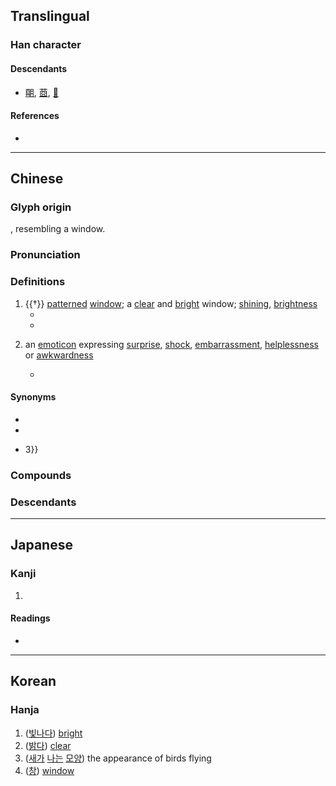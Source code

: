 {{also|冏}}
{{character info/new}}
==Translingual==

===Han character===
{{Han char|rn=31|rad=囗|as=04|sn=7|four=60227|canj=WCB|ids=⿴四冂}}

====Descendants====
* [[朙]], [[莔]], [[𥁰]]

====References====
* {{Han ref|kx=0217.100|dkj=04707|dj=0444.130|hdz=10715.120|uh=56E7|ud=22247|bh=CAA8|bd=51880}}

----

==Chinese==
{{was fwotd|2013|March|2|lang=zh}}
{{zh-forms|alt=冏,臦,臩}}

===Glyph origin===
{{Han etyl}}
{{liushu|p}}, resembling a window.

===Pronunciation===
{{zh-pron
|m=jiǒng
|c=gwing2
|mn=kéng
|w=2jion
|ma=Pronun 囧 mandarin.ogg
|ca=Pronounciation 囧 Yue-gwing2.oga
|mc=y
|oc=y
|cat=n,a
}}

===Definitions===
{{zh-hanzi}}

# {{†}} [[patterned]] [[window]]; a [[clear]] and [[bright]] window; [[shining]], [[brightness]]
#* {{zh-x|'''囧{jiǒng}'''，窗牖 麗廔{lóu} 闓明，象形。|'''Jiong''' — An open and light window. Pictographic.|ref=Shuowen|CL}}
#* {{zh-x|'''囧{jiǒng} 囧{jiǒng}''' 秋 月 明，憑 軒 詠 ^堯 ^老。|The moonlight at an autumn night was '''brightly clean'''; I leaned on the railing, chanting poems and savouring the logics of the ancient sages (lit. of {{w|Emperor Yao|Yao}} and {{w|Laozi}}).|ref=Jiang Yan, "Miscellaneous Poems — ''Imitation of Zhang Chuo's 'Miscellaneous Writing'''", from the anthology of ''{{w|Wen Xuan}}''}}
# {{lb|zh|neologism|slang|jocular}} an [[emoticon]] expressing [[surprise]], [[shock]], [[embarrassment]], [[helplessness]] or [[awkwardness]]
#* {{zh-x|而 那些 生活 在 光環 中 的 明星 和 名人 們，曾經 也 有 過 類似 的 經歷，他們 難忘 的 往事 中 也 不乏 趣聞 和 '''囧{jiǒng}''' 事……^李 ^想 在 高三 時 選擇 放棄 高考，卻 成功 創業，身價 上 億。|The celebrities and notabilities now living under spotlights used to have similar experiences; there was no lack of amusing anecdotes and '''embarrassing''' moments in their unforgettable pasts ... Li Xiang dropped out of school during the third year of high school, choosing not to take the University Entrance Examination. Instead, he successfully started an enterprise, now worth hundreds of millions.|ref=Xinhua, 《[http://big5.xinhuanet.com/gate/big5/news.xinhuanet.com/overseas/2011-06/07/c_121501794.htm 眾名人爆料高考囧事]》 ("''Celebrities reveal their embarrassing moments before/at the {{w|National Higher Education Entrance Examination|University Entrance Examination}}''")}}

====Synonyms====
* {{zh-l|Orz}}
* {{zh-l|囧rz}}
* {{zh-l|囧rz{{=}}3}}

===Compounds===
{{zh-der|囧囧|囧態}}

===Descendants===
{{CJKV|囧|きょう|j2=けい|경|quýnh}}

----

==Japanese==

===Kanji===
{{ja-kanji|grade=|rs=囗04}}

# {{defn|lang=ja|sort=囗04}}

====Readings====
* {{ja-readings|on=[[けい]] (kei), [[きょう]] (kyō)|kun=[[あきらか]] (akiraka)}}

----

==Korean==

===Hanja===
{{ko-hanja|hangeul=경|rv=gyeong|mr=kyŏng}}

# ([[빛나다]]) [[bright]]
# ([[밝다]]) [[clear]]
# ([[새]]가 [[날다|나는]] [[모양]]) the appearance of birds flying
# ([[창]]) [[window]]